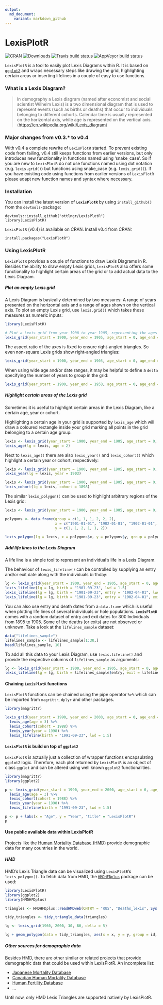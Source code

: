 ```yaml
---
output:
  md_document:
    variant: markdown_github
---
```


<!-- README.md is generated from README.Rmd. Please edit that file -->

# LexisPlotR
[![CRAN](http://www.r-pkg.org/badges/version/LexisPlotR)](http://cran.rstudio.com/package=LexisPlotR) [![Downloads](http://cranlogs.r-pkg.org/badges/LexisPlotR?color=brightgreen)](http://www.r-pkg.org/pkg/LexisPlotR) [![Travis build status](https://travis-ci.org/ottlngr/LexisPlotR.svg?branch=master)](https://travis-ci.org/ottlngr/LexisPlotR) [![AppVeyor build status](https://ci.appveyor.com/api/projects/status/github/ottlngr/LexisPlotR?branch=master&svg=true)](https://ci.appveyor.com/project/ottlngr/LexisPlotR)

`LexisPlotR` is a tool to easily plot Lexis Diagrams within R. It is based on [`ggplot2`](https://github.com/hadley/ggplot2) and wraps necessary steps like drawing the grid, highlighting certain areas or inserting lifelines in a couple of easy to use functions.

### What is a Lexis Diagram?

> In demography a Lexis diagram (named after economist and social scientist Wilhelm Lexis) is a two dimensional diagram that is used to represent events (such as births or deaths) that occur to individuals belonging to different cohorts. Calendar time is usually represented on the horizontal axis, while age is represented on the vertical axis. ([https://en.wikipedia.org/wiki/Lexis_diagram](https://en.wikipedia.org/wiki/Lexis_diagram))

### Major changes from v0.3.* to v0.4

With v0.4 a complete rewrite of `LexisPlotR` started. To prevent existing code from failing, v0.4 still keeps functions from earlier versions, but only introduces new functionality in functions named using 'snake_case'. So if you are new to `LexisPlotR` do not use functions named using dot notation (e.g. `lexis.grid()`) but functions using snake_case (e.g. `lexis_grid()`). If you have existing code using functions from earlier versions of `LexisPlotR` please adapt new function names and syntax where necessary. 

### Installation

You can install the latest version of **`LexisPlotR`** by using `install_github()` from the `devtools`-package:

    devtools::install_github("ottlngr/LexisPlotR")
    library(LexisPlotR)
    
`LexisPlotR` (v0.4) is available on CRAN. Install v0.4 from CRAN:

    install.packages("LexisPlotR")

### Using LexisPlotR

`LexisPlotR` provides a couple of functions to draw Lexis Diagrams in R. Besides the ability to draw empty Lexis grids, `LexisPlotR` also offers some functionality to highlight certain areas of the grid or to add actual data to the Lexis Diagram.

##### Plot an empty Lexis grid

A Lexis Diagram is basically determined by two measures: A range of years presented on the horizontal axis and a range of ages shown on the vertical axis. To plot an empty Lexis grid, use `lexis.grid()` which takes these measures as numeric inputs:

```r
library(LexisPlotR)
```

```r
# Plot a Lexis grid from year 1900 to year 1905, representing the ages from 0 to 5
lexis_grid(year_start = 1900, year_end = 1905, age_start = 0, age_end = 5)
```

The aspect ratio of the axes is fixed to ensure right-angled triangles. So even non-square Lexis grids show right-angled triangles:

```r
lexis_grid(year_start = 1900, year_end = 1905, age_start = 0, age_end = 8)
```

When using wide age and/or date ranges, it may be helpful to define a `delta` specifying the number of years to group in the grid:

```r
lexis_grid(year_start = 1900, year_end = 1950, age_start = 0, age_end = 50, delta = 5)
```

##### Highlight certain areas of the Lexis grid

Sometimes it is useful to highlight certain areas in the Lexis Diagram, like a certain age, year or cohort. 

Highlighting a certain age in your grid is supported by `lexis_age` which will draw a coloured rectangle inside your grid marking all points in the grid belonging to a certain age group.

```r
lexis <- lexis_grid(year_start = 1900, year_end = 1905, age_start = 0, age_end = 5)
lexis_age(lg = lexis, age = 2)
```


Next to `lexis_age()` there are also `lexis_year()` and `lexis_cohort()` which highlight a certain year or cohort, respectively:

```r
lexis <- lexis_grid(year_start = 1900, year_end = 1905, age_start = 0, age_end = 5)
lexis_year(lg = lexis, year = 1903)
```

```r
lexis <- lexis_grid(year_start = 1900, year_end = 1905, age_start = 0, age_end = 5)
lexis_cohort(lg = lexis, cohort = 1898)
```

The similar `lexis_polygon()` can be used to highlight arbitrary regions of the Lexis grid:

```r
lexis <- lexis_grid(year_start = 1900, year_end = 1905, age_start = 0, age_end = 5)

polygons <- data.frame(group = c(1, 1, 1, 2, 2, 2),
                       x = c("1901-01-01", "1902-01-01", "1902-01-01", "1903-01-01", "1904-01-01", "1904-01-01"),
                       y = c(1, 1, 2, 1, 1, 2))

lexis_polygon(lg = lexis, x = polygons$x, y = polygons$y, group = polygons$group)
```

##### Add life lines to the Lexis Diagram

A life line is a simple tool to represent an individual's life in a Lexis Diagram. 

The behaviour of `lexis_lifeline()` can be controlled by supplying an entry and/or exit date along with the individuals birthday:

```r
lg <- lexis_grid(year_start = 1900, year_end = 1905, age_start = 0, age_end = 5)
lexis_lifeline(lg = lg, birth = "1901-09-23", lwd = 1.5)
lexis_lifeline(lg = lg, birth = "1901-09-23", entry = "1902-04-01", lwd = 1.5)
lexis_lifeline(lg = lg, birth = "1901-09-23", entry = "1902-04-01", exit = "1904-10-31", lwd = 1.5)
```


You can also use entry and death dates from a `data.frame` which is useful when plotting life lines of several individuals or hole populations. **`LexisPlotR`** comes with a random dataset of entry and exit dates for 300 Individuals from 1895 to 1905. Some of the deaths (or exits) are not observed or unknown. Take a look at the `lifelines_sample` dataset:

```r
data("lifelines_sample")
lifelines_sample <- lifelines_sample[1:30,]
head(lifelines_sample, 10)
```

To add all this data to your Lexis Diagram, use `lexis.lifeline()` and provide the respective columns of `lifelines_sample` as arguments:

```r
lg <- lexis_grid(year_start = 1900, year_end = 1905, age_start = 0, age_end = 5)
lexis_lifeline(lg = lg, birth = lifelines_sample$entry, exit = lifelines_sample$exit, lwd = 1.5, lineends = TRUE)
```

#### Chaining `LexisPlotR` functions

`LexisPlotR` functions can be chained using the pipe operator `%>%` which can be imported from `magrittr`, `dplyr` and other packages.

```r
library(magrittr)

lexis_grid(year_start = 1990, year_end = 2000, age_start = 0, age_end = 10) %>%
  lexis_age(age = 3) %>%
  lexis_cohort(cohort = 1988) %>%
  lexis_year(year = 1998) %>%
  lexis_lifeline(birth = "1991-09-23", lwd = 1.5)
```

#### `LexisPlotR` is build on top of `ggplot2`

`LexisPlotR` is actually just a collection of wrapper functions encapsulating `ggplot2` logic. Therefore, each plot returned by `LexisPlotR` is an object of class `ggplot` and can be altered using well known `ggplot2` functionalities.

```r
library(magrittr)
library(ggplot2)

p <- lexis_grid(year_start = 1990, year_end = 2000, age_start = 0, age_end = 10) %>%
  lexis_age(age = 3) %>%
  lexis_cohort(cohort = 1988) %>%
  lexis_year(year = 1998) %>%
  lexis_lifeline(birth = "1991-09-23", lwd = 1.5)

p <- p + labs(x = "Age", y = "Year", "title" = "LexisPlotR")
p
```


#### Use public available data within LexisPlotR

Projects like the [Human Mortality Database (HMD)](https://mortality.org) provide demographic data for many countries in the world. 

##### HMD

HMD's Lexis Triangle data can be visualized using `LexisPlotR`'s `lexis_polygon()`. To fetch data from HMD, the [`HMDHFDplus`](https://github.com/timriffe/TR1/tree/master/TR1/HMDHFDplus) package can be used:

```r
library(LexisPlotR)
library(ggplot2)
library(HMDHFDplus)

triangles <- HMDHFDplus::readHMDweb(CNTRY = "RUS", "Deaths_lexis", Sys.getenv("HMD_USER"), Sys.getenv("HMD_PASSWORD"))

tidy_triangles <- tidy_triangle_data(triangles)

lg <- lexis_grid(1960, 2000, 30, 80, delta = 5)

lg + geom_polygon(data = tidy_triangles, aes(x = x, y = y, group = id, fill = Total))
```

##### Other sources for demographic data

Besides HMD, there are other similar or related projects that provide demographic data that could be used within LexisPlotR. An incomplete list:

+ [Japanese Mortality Database](http://www.ipss.go.jp/p-toukei/JMD/index-en.asp)
+ [Canadian Human Mortality Database](http://www.bdlc.umontreal.ca/CHMD/)
+ [Human Fertility Database](https://www.humanfertility.org/cgi-bin/main.php)
+ ...

Until now, only HMD Lexis Triangles are supported natively by LexisPlotR.

